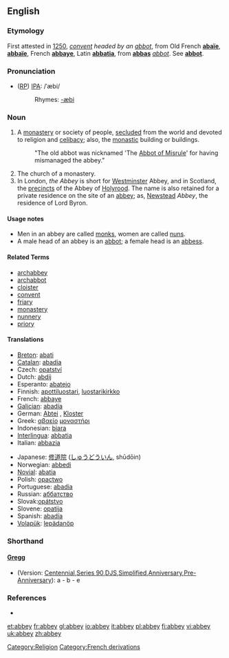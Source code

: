 {{see|Abbey}}
{{wikisource1911Enc|Abbey}}
==English==

===Etymology===
First attested in [[w:1250|1250]], ''[[convent]] headed by an [[abbot]]'', from Old French '''[[abaïe]]''', '''[[abbaïe]]''', French '''[[abbaye]]''', Latin '''[[abbatia]]''', from '''[[abbas]]''' ''[[abbot]]''. See '''[[abbot]]'''.

===Pronunciation===
* ([[RP]]) [[IPA]]: /ˈæbi/
*:Rhymes: [[Rhymes:English:-æbi|-æbi]]

===Noun===
{{en-noun}}

# A [[monastery]] or society of people, [[secluded]] from the world and devoted to religion and [[celibacy]]; also, the [[monastic]] building or buildings.
#:"The old abbot was nicknamed 'The [[Abbot of Misrule]]' for having mismanaged the abbey." 
# The church of a monastery.
# In London, ''the Abbey'' is short for [[Westminster]] Abbey, and in Scotland, the [[precincts]] of the Abbey of [[Holyrood]]. The name is also retained for a private residence on the site of an [[abbey]]; as, [[Newstead]] ''Abbey'', the residence of Lord Byron.

====Usage notes====
*Men in an abbey are called [[monk]]s, women are called [[nun]]s.
*A male head of an abbey is an [[abbot]]; a female head is an [[abbess]].

====Related Terms====
*[[archabbey]]
*[[archabbot]]
*[[cloister]]
*[[convent]]
*[[friary]]
*[[monastery]]
*[[nunnery]]
*[[priory]]

====Translations====
{{rfc-trans}}
{{top}}
*[[Breton]]: [[abati]] {{f}}
*[[Catalan]]: [[abadia]] {{f}}
*Czech: [[opatství]] {{n}}
*Dutch: [[abdij]] {{f}}
*Esperanto: [[abatejo]]
*Finnish: [[apottiluostari]], [[luostarikirkko]]
*French: [[abbaye]] {{f}}
*[[Galician]]: [[abadía]] {{f}}
*German: [[Abtei]] {{f}}, [[Kloster]] {{n}}
*Greek: [[αβαείο]] [[μοναστήρι]]
*Indonesian: [[biara]]
*[[Interlingua]]: [[abbatia]]
*Italian: [[abbazia]]
{{mid}}
*Japanese: [[修道院]] ([[しゅうどういん]], shūdōin)
*Norwegian: [[abbedi]]
*[[Novial]]: [[abatia]]
*Polish: [[opactwo]] {{n}}
*Portuguese: [[abadia]]
*Russian: [[аббатство]] {{n}}
*Slovak:[[opátstvo]] {{n}}
*Slovene: [[opatija]] {{f}}
*Spanish: [[abadía]] {{f}}
*[[Volapük]]: [[lepädanöp]]
{{bottom}}

===Shorthand===
====[http://en.wikipedia.org/wiki/Gregg_Shorthand Gregg]====
* (Version: [http://en.wikipedia.org/wiki/Gregg_Shorthand#Centennial_Gregg_Shorthand Centennial],[http://en.wikipedia.org/wiki/Gregg_Shorthand#Series_90_Gregg_Shorthand  Series 90],[http://en.wikipedia.org/wiki/Gregg_Shorthand#Diamond_Jubilee_Gregg_Shorthand  DJS],[http://en.wikipedia.org/wiki/Gregg_Shorthand#Simplified_Gregg_Shorthand Simplified],[http://en.wikipedia.org/wiki/Gregg_Shorthand#Anniversary_Gregg_Shorthand Anniversary],[http://en.wikipedia.org/wiki/Gregg_Shorthand#Pre-Anniversary_Gregg_Shorthand Pre-Anniversary]): a - b - e

===References===
*{{R:Webster 1913}}

[[Category:Religion]]
[[Category:French derivations]]

[[et:abbey]]
[[fr:abbey]]
[[gl:abbey]]
[[io:abbey]]
[[it:abbey]]
[[pl:abbey]]
[[fi:abbey]]
[[vi:abbey]]
[[uk:abbey]]
[[zh:abbey]]